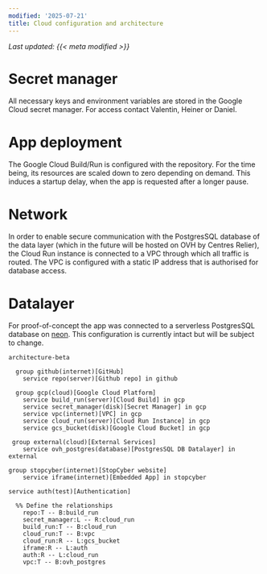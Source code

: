 ```yaml
---
modified: '2025-07-21'
title: Cloud configuration and architecture
---
```


_Last updated: {{< meta modified >}}_

# Secret manager

All necessary keys and environment variables are stored in the Google Cloud secret manager. For access contact Valentin, Heiner or Daniel. 

# App deployment

The Google Cloud Build/Run is configured with the repository. For the time being, its resources are scaled down to zero depending on demand.
This induces a startup delay, when the app is requested after a longer pause.

# Network

In order to enable secure communication with the PostgresSQL database of the data layer (which in the future will be hosted on OVH by Centres Relier), the Cloud Run instance is connected to a VPC through which all traffic is routed.
The VPC is configured with a static IP address that is authorised for database access.

# Datalayer

For proof-of-concept the app was connected to a serverless PostgresSQL database on [neon](neon.tech). This configuration is currently intact but will be subject to change.

```mermaid
architecture-beta

  group github(internet)[GitHub]
    service repo(server)[Github repo] in github

  group gcp(cloud)[Google Cloud Platform]
    service build_run(server)[Cloud Build] in gcp
    service secret_manager(disk)[Secret Manager] in gcp
    service vpc(internet)[VPC] in gcp
    service cloud_run(server)[Cloud Run Instance] in gcp
    service gcs_bucket(disk)[Google Cloud Bucket] in gcp

 group external(cloud)[External Services]
    service ovh_postgres(database)[PostgresSQL DB Datalayer] in external

group stopcyber(internet)[StopCyber website]
    service iframe(internet)[Embedded App] in stopcyber

service auth(test)[Authentication]

  %% Define the relationships
    repo:T -- B:build_run
    secret_manager:L -- R:cloud_run
    build_run:T -- B:cloud_run
    cloud_run:T -- B:vpc
    cloud_run:R -- L:gcs_bucket
    iframe:R -- L:auth
    auth:R -- L:cloud_run
    vpc:T -- B:ovh_postgres
```